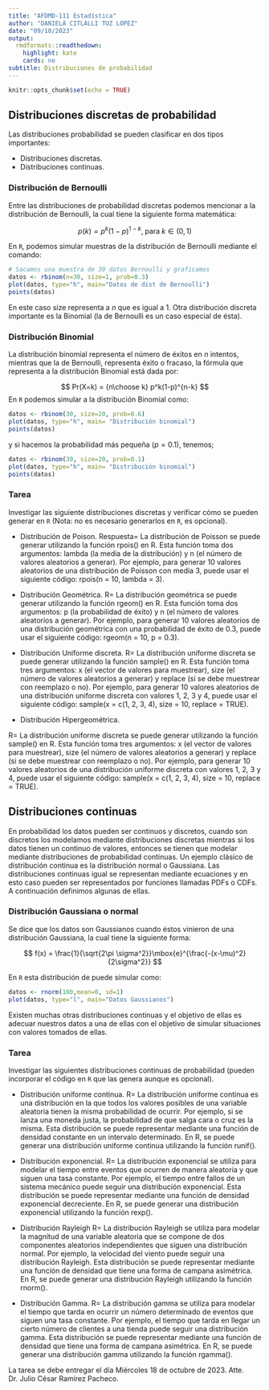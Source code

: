 ---
title: "AFDMD-111 Estadística"
author: "DANIELA CITLALLI TUZ LOPEZ"
date: "09/10/2023"
output:
  rmdformats::readthedown:
    highlight: kate
    cards: no
subtitle: Distribuciones de probabilidad
---

```{r setup, include=FALSE}
knitr::opts_chunk$set(echo = TRUE)
```

## Distribuciones discretas de probabilidad

Las distribuciones probabilidad se pueden clasificar en dos tipos importantes:

- Distribuciones discretas.
- Distribuciones continuas.


### Distribución de Bernoulli

Entre las distribuciones de probabilidad discretas podemos mencionar a la distribución de Bernoulli, la cual tiene la siguiente forma matemática:

$$
p(k) = p^k(1-p)^{1-k}, \; \mbox{para} \; k\in (0,1)
$$


En `R`, podemos simular muestras de la distribución de Bernoulli mediante el comando:

```{r}
# Sacamos una muestra de 30 datos Bernoulli y graficamos
datos <- rbinom(n=30, size=1, prob=0.3)
plot(datos, type="h", main="Datos de dist de Bernoulli")
points(datos)
```
En este caso size representa a $n$ que es igual a $1$. Otra distribución discreta importante es la Binomial (la de Bernoulli es un caso especial de ésta).

### Distribución Binomial

La distribución binomial representa el número de éxitos en $n$ intentos, mientras que la de Bernoulli, representa éxito o fracaso, la fórmula que representa a la distribución Binomial está dada por:

$$
Pr(X=k) = {n\choose k} p^k(1-p)^{n-k}
$$
En `R` podemos simular a la distribución Binomial como:
```{r binomial}
datos <- rbinom(30, size=20, prob=0.6)
plot(datos, type="h", main= "Distribución binomial")
points(datos)
```
y si hacemos la probabilidad más pequeña ($p=0.1$), tenemos;

```{r binomial2}
datos <- rbinom(30, size=20, prob=0.1)
plot(datos, type="h", main= "Distribución binomial")
points(datos)
```

### Tarea

Investigar las siguiente distribuciones discretas y verificar cómo se pueden generar en `R` (Nota: no es necesario generarlos en `R`, es opcional).

- Distribución de Poison.
Respuesta= La distribución de Poisson se puede generar utilizando la función rpois() en R. Esta función toma dos argumentos: lambda (la media de la distribución) y n (el número de valores aleatorios a generar). Por ejemplo, para generar 10 valores aleatorios de una distribución de Poisson con media 3, puede usar el siguiente código: rpois(n = 10, lambda = 3).

- Distribución Geométrica.
R= La distribución geométrica se puede generar utilizando la función rgeom() en R. Esta función toma dos argumentos: p (la probabilidad de éxito) y n (el número de valores aleatorios a generar). Por ejemplo, para generar 10 valores aleatorios de una distribución geométrica con una probabilidad de éxito de 0.3, puede usar el siguiente código: rgeom(n = 10, p = 0.3).




- Distribución Uniforme discreta.
R= La distribución uniforme discreta se puede generar utilizando la función sample() en R. Esta función toma tres argumentos: x (el vector de valores para muestrear), size (el número de valores aleatorios a generar) y replace (si se debe muestrear con reemplazo o no). Por ejemplo, para generar 10 valores aleatorios de una distribución uniforme discreta con valores 1, 2, 3 y 4, puede usar el siguiente código: sample(x = c(1, 2, 3, 4), size = 10, replace = TRUE).


- Distribución Hipergeométrica.

R= La distribución uniforme discreta se puede generar utilizando la función sample() en R. Esta función toma tres argumentos: x (el vector de valores para muestrear), size (el número de valores aleatorios a generar) y replace (si se debe muestrear con reemplazo o no). Por ejemplo, para generar 10 valores aleatorios de una distribución uniforme discreta con valores 1, 2, 3 y 4, puede usar el siguiente código: sample(x = c(1, 2, 3, 4), size = 10, replace = TRUE).


## Distribuciones continuas

En probabilidad los datos pueden ser continuos y discretos, cuando son discretos los modelamos mediante distribuciones discretas mientras si los datos tienen un continuo de valores, entonces se tienen que modelar mediante distribuciones de probabilidad continuas. Un ejemplo clásico de distribución continua es la distribución normal o Gaussiana. Las distribuciones continuas igual se representan mediante ecuaciones y en esto caso pueden ser representados por funciones llamadas PDFs o CDFs. A continuación definimos algunas de ellas.

### Distribución Gaussiana o normal

Se dice que los datos son Gaussianos cuando éstos vinieron de una distribución Gaussiana, la cual tiene la siguiente forma:

$$
f(x) = \frac{1}{\sqrt{2\pi \sigma^2}}\mbox{e}^{\frac{-(x-\mu)^2}{2\sigma^2}}
$$

En `R` esta distribución de puede simular como:

```{r}
datos <- rnorm(100,mean=0, sd=1)
plot(datos, type="l", main="Datos Gaussianos")
```
Existen muchas otras distribuciones continuas y el objetivo de ellas es adecuar nuestros datos a una de ellas con el objetivo de simular situaciones con valores tomados de ellas.


### Tarea

Investigar las siguientes distribuciones continuas de probabilidad (pueden incorporar el código en `R` que las genera aunque es opcional).

- Distribución uniforme continua.
R= La distribución uniforme continua es una distribución en la que todos los valores posibles de una variable aleatoria tienen la misma probabilidad de ocurrir. Por ejemplo, si se lanza una moneda justa, la probabilidad de que salga cara o cruz es la misma. Esta distribución se puede representar mediante una función de densidad constante en un intervalo determinado. En R, se puede generar una distribución uniforme continua utilizando la función runif().


- Distribución exponencial.
R= La distribución exponencial se utiliza para modelar el tiempo entre eventos que ocurren de manera aleatoria y que siguen una tasa constante. Por ejemplo, el tiempo entre fallos de un sistema mecánico puede seguir una distribución exponencial. Esta distribución se puede representar mediante una función de densidad exponencial decreciente. En R, se puede generar una distribución exponencial utilizando la función rexp().

- Distribución Rayleigh
R= La distribución Rayleigh se utiliza para modelar la magnitud de una variable aleatoria que se compone de dos componentes aleatorios independientes que siguen una distribución normal. Por ejemplo, la velocidad del viento puede seguir una distribución Rayleigh. Esta distribución se puede representar mediante una función de densidad que tiene una forma de campana asimétrica. En R, se puede generar una distribución Rayleigh utilizando la función rnorm().


- Distribución Gamma.
R=  La distribución gamma se utiliza para modelar el tiempo que tarda en ocurrir un número determinado de eventos que siguen una tasa constante. Por ejemplo, el tiempo que tarda en llegar un cierto número de clientes a una tienda puede seguir una distribución gamma. Esta distribución se puede representar mediante una función de densidad que tiene una forma de campana asimétrica. En R, se puede generar una distribución gamma utilizando la función rgamma().

La tarea se debe entregar el día Miércoles 18 de octubre de 2023.
Atte. Dr. Julio César Ramírez Pacheco.
